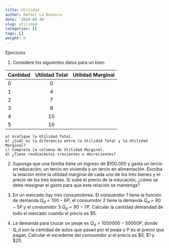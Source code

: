 ```yaml
---
title: Utilidad
author: Rafael La Buonora
date: '2019-04-30'
slug: utilidad
categories: []
tags: []
weight: 6
---
```



Ejercicios

1. Considere los siguientes datos para un bien:

| Cantidad   | Utilidad Total  | Utilidad Marginal 
|------------|:---------------:|------------------|
| 0          |   0             |                  |
| 1          |   4             |                  |
| 2          |   7             |                  |
| 3          |   9             |                  | 
| 4          |   10            |                  |
| 5          |   10            |                  |

    a) Grafique la Utilidad Total.
    b) ¿Cuál es la diferencia entre la Utilidad Total y la Utilidad Marginal?
    c) Complete la columna de Utilidad Marginal. 
    d) ¿Tiene rendimientos crecientes o decrecientes?
    
2. Suponga que una familia tiene un ingreso de $100.000 y gasta un tercio en educación, un tercio en vivienda y un tercio en alimentación. Escriba la relación entre la utilidad marginal de cada uno de los tres bienes y el precio de los tres bienes. Si sube el precio de la educación, ¿cómo se debe reasignar el gasto para que esta relación se mantenga?

3. En un mercado hay tres consumidores. El consumidor 1 tiene la  función de demanda $Q_d = 100 - 6P$, el consumidor 2 tiene la demanda $Q_d = 80 - 5P$ y el consumidor 3 $Q_d = 90 - 7P$. Calcular la cantidad demandad de todo el mercado cuando el precio es $5.

4. La demanda para cruzar un peaje es $Q_d = 1000000 - 50000P$, donde Q_d son la cantidad de autos que pasan por el peaje y P es el precio que pagan. Calcular el excedente del consumidor si el precio es $0, $1 y $20.
  